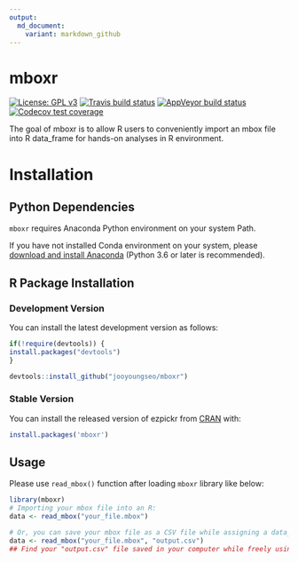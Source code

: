 ```yaml
---
output:
  md_document:
    variant: markdown_github
---
```


# mboxr

[![License: GPL v3](https://img.shields.io/badge/License-GPL%20v3-blue.svg)](http://www.gnu.org/licenses/gpl-3.0)
[![Travis build status](https://travis-ci.org/jooyoungseo/mboxr.svg?branch=master)](https://travis-ci.org/jooyoungseo/mboxr)
[![AppVeyor build status](https://ci.appveyor.com/api/projects/status/github/jooyoungseo/mboxr?branch=master&svg=true)](https://ci.appveyor.com/project/jooyoungseo/mboxr)
[![Codecov test coverage](https://codecov.io/gh/jooyoungseo/mboxr/branch/master/graph/badge.svg)](https://codecov.io/gh/jooyoungseo/mboxr?branch=master)

The goal of mboxr is to allow R users to conveniently import an mbox file into R data_frame for hands-on analyses in R environment.

# Installation

## Python Dependencies

`mboxr` requires Anaconda Python environment on your system Path.

If you have not installed Conda environment on your system, please [download and install Anaconda](https://www.anaconda.com/download/) (Python 3.6 or later is recommended).

## R Package Installation

### Development Version

You can install the latest development version as follows:

```r
if(!require(devtools)) {
install.packages("devtools")
}

devtools::install_github("jooyoungseo/mboxr")
```

### Stable Version

You can install the released version of ezpickr from [CRAN](https://CRAN.R-project.org) with:

```r
install.packages('mboxr')
```

## Usage

Please use `read_mbox()` function after loading `mboxr` library like below:

```r
library(mboxr)
# Importing your mbox file into an R:
data <- read_mbox("your_file.mbox")

# Or, you can save your mbox file as a CSV file while assigning a data_frame variable at the same time like below :
data <- read_mbox("your_file.mbox", "output.csv")
## Find your "output.csv" file saved in your computer while freely using the imported data_frame in your R session!
```
